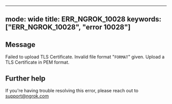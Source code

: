 
---
mode: wide
title: ERR_NGROK_10028
keywords: ["ERR_NGROK_10028", "error 10028"]
---

## Message
Failed to upload TLS Certificate. Invalid file format "`FORMAT`" given. Upload a TLS Certificate in PEM format.




## Further help
If you're having trouble resolving this error, please reach out to [support@ngrok.com](mailto:support@ngrok.com?subject=Help%20with%20ERR_NGROK_10028)


